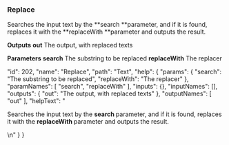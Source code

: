 ### Replace

Searches the input text by the **search **parameter, and if it is found, replaces it with the **replaceWith **parameter and outputs the result.




**Outputs**
**out**
The output, with replaced texts


**Parameters**
**search**
The substring to be replaced
**replaceWith**
The replacer


  "id": 202,
  "name": "Replace",
  "path": "Text",
  "help": {
    "params": {
      "search": "The substring to be replaced",
      "replaceWith": "The replacer"
    },
    "paramNames": [
      "search",
      "replaceWith"
    ],
    "inputs": {},
    "inputNames": [],
    "outputs": {
      "out": "The output, with replaced texts"
    },
    "outputNames": [
      "out"
    ],
    "helpText": "<p>Searches the input text by the <strong>search&nbsp;</strong>parameter, and if it is found, replaces it with the <strong>replaceWith&nbsp;</strong>parameter and outputs the result.</p>\n"
  }
}